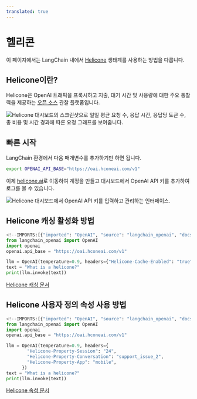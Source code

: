 ```yaml
---
translated: true
---
```


# 헬리콘

이 페이지에서는 LangChain 내에서 [Helicone](https://helicone.ai) 생태계를 사용하는 방법을 다룹니다.

## Helicone이란?

Helicone은 OpenAI 트래픽을 프록시하고 지출, 대기 시간 및 사용량에 대한 주요 통찰력을 제공하는 [오픈 소스](https://github.com/Helicone/helicone) 관찰 플랫폼입니다.

![Helicone 대시보드의 스크린샷으로 일일 평균 요청 수, 응답 시간, 응답당 토큰 수, 총 비용 및 시간 경과에 따른 요청 그래프를 보여줍니다.](/img/HeliconeDashboard.png "Helicone 대시보드")

## 빠른 시작

LangChain 환경에서 다음 매개변수를 추가하기만 하면 됩니다.

```bash
export OPENAI_API_BASE="https://oai.hconeai.com/v1"
```

이제 [helicone.ai](https://www.helicone.ai/signup)로 이동하여 계정을 만들고 대시보드에서 OpenAI API 키를 추가하여 로그를 볼 수 있습니다.

![Helicone 대시보드에서 OpenAI API 키를 입력하고 관리하는 인터페이스.](/img/HeliconeKeys.png "Helicone API 키 입력")

## Helicone 캐싱 활성화 방법

```python
<!--IMPORTS:[{"imported": "OpenAI", "source": "langchain_openai", "docs": "https://api.python.langchain.com/en/latest/llms/langchain_openai.llms.base.OpenAI.html", "title": "Helicone"}]-->
from langchain_openai import OpenAI
import openai
openai.api_base = "https://oai.hconeai.com/v1"

llm = OpenAI(temperature=0.9, headers={"Helicone-Cache-Enabled": "true"})
text = "What is a helicone?"
print(llm.invoke(text))
```

[Helicone 캐싱 문서](https://docs.helicone.ai/advanced-usage/caching)

## Helicone 사용자 정의 속성 사용 방법

```python
<!--IMPORTS:[{"imported": "OpenAI", "source": "langchain_openai", "docs": "https://api.python.langchain.com/en/latest/llms/langchain_openai.llms.base.OpenAI.html", "title": "Helicone"}]-->
from langchain_openai import OpenAI
import openai
openai.api_base = "https://oai.hconeai.com/v1"

llm = OpenAI(temperature=0.9, headers={
        "Helicone-Property-Session": "24",
        "Helicone-Property-Conversation": "support_issue_2",
        "Helicone-Property-App": "mobile",
      })
text = "What is a helicone?"
print(llm.invoke(text))
```

[Helicone 속성 문서](https://docs.helicone.ai/advanced-usage/custom-properties)
